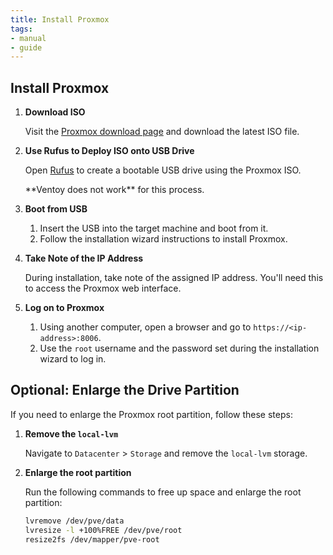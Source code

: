```yaml
---
title: Install Proxmox
tags:
- manual
- guide
---
```



## Install Proxmox

<Steps>

1. **Download ISO**  
   
   Visit the [Proxmox download page](https://www.proxmox.com/en/downloads) and download the latest ISO file.

1. **Use Rufus to Deploy ISO onto USB Drive**
   
   Open [Rufus](https://rufus.ie/) to create a bootable USB drive using the Proxmox ISO.
   
   <Aside>
      **Ventoy does not work** for this process.
   </Aside>

1. **Boot from USB**

   1. Insert the USB into the target machine and boot from it.
   1. Follow the installation wizard instructions to install Proxmox.

1. **Take Note of the IP Address**  
   
   During installation, take note of the assigned IP address. You'll need this to access the Proxmox web interface.

1. **Log on to Proxmox**  

   1. Using another computer, open a browser and go to `https://<ip-address>:8006`.
   1. Use the `root` username and the password set during the installation wizard to log in.

</Steps>

## Optional: Enlarge the Drive Partition

If you need to enlarge the Proxmox root partition, follow these steps:

<Steps>

1. **Remove the `local-lvm`**

   Navigate to `Datacenter` > `Storage` and remove the `local-lvm` storage.

1. **Enlarge the root partition**

   Run the following commands to free up space and enlarge the root partition:
   
   ```bash
   lvremove /dev/pve/data
   lvresize -l +100%FREE /dev/pve/root
   resize2fs /dev/mapper/pve-root
   ```

</Steps>